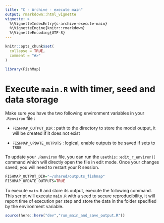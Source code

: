 ```yaml
---
title: "C - Archive - execute main"
output: rmarkdown::html_vignette
vignette: >
  %\VignetteIndexEntry{c-archive-execute-main}
  %\VignetteEngine{knitr::rmarkdown}
  %\VignetteEncoding{UTF-8}
---
```


```r
knitr::opts_chunk$set(
  collapse = TRUE,
  comment = "#>"
)
```

```r
library(FishMap)
```

<!-- WARNING - This vignette is generated by {fusen} from /dev/archive/flat_run_main_and_save_output.Rmd: do not edit by hand -->

# Execute `main.R` with timer, seed and data storage

Make sure you have the two following environment variables in your `.Renviron` file :

* `FISHMAP_OUTPUT_DIR` : path to the directory to store the model output, it will be created if it does not exist

* `FISHMAP_UPDATE_OUTPUTS` : logical, enable outputs to be saved if sets to `TRUE`

To update your `.Renviron` file, you can run the `usethis::edit_r_environ()` command which will directly open the file in edit mode. Once your changes saved, you will need to restart your R session.


```r
FISHMAP_OUTPUT_DIR="~/shared/outputs_fishmap"
FISHMAP_UPDATE_OUTPUTS=TRUE
```

To execute `main.R` and store its output, execute the following command.
This script will execute `main.R` with a seed to secure reproducibility, it will report time of execution per step and store the data in the folder specified by the environment variable.


```r
source(here::here("dev","run_main_and_save_output.R"))
```


